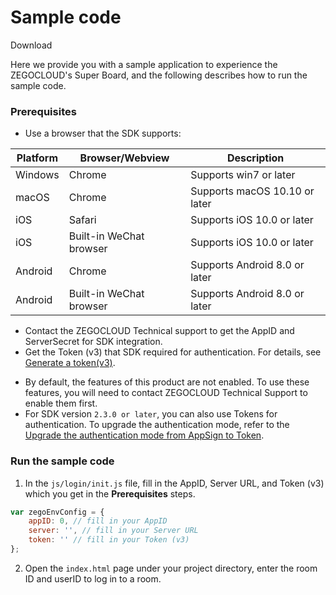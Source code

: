 
# Sample code


<Card title="Sample code" href="https://artifact-demo.zego.im/SuperBoardSDK/Web/DemoSourceCode/superboard_demo_web_en.zip" target="_blank">
Download
</Card>

Here we provide you with a sample application to experience the ZEGOCLOUD's Super Board, and the following describes how to run the sample code.

### Prerequisites

- Use a browser that the SDK supports:

| Platform |  Browser/Webview | Description |
| --- | ------- | ------- |
| Windows  | Chrome  | Supports win7 or later  |
| macOS   |  Chrome  |  Supports macOS 10.10 or later|
| iOS   |     Safari  |  Supports iOS 10.0 or later |
| iOS  |   Built-in WeChat browser |Supports iOS 10.0 or later   |
| Android |    Chrome   |Supports Android 8.0 or later  |
| Android |  Built-in WeChat browser | Supports Android 8.0 or later |


- Contact the ZEGOCLOUD Technical support to get the AppID and ServerSecret for SDK integration.
- Get the Token (v3) that SDK required for authentication. For details, see [Generate a token(v3)](https://docs.zegocloud.com/article/13971).

<Warning title="Warning">

- By default, the features of this product are not enabled. To use these features, you will need to contact ZEGOCLOUD Technical Support to enable them first.
- For SDK version `2.3.0 or later`, you can also use Tokens for authentication. To upgrade the authentication mode, refer to the [Upgrade the authentication mode from AppSign to Token](https://docs.zegocloud.com/faq/token_upgrade).
</Warning>



### Run the sample code

1. In the `js/login/init.js` file, fill in the AppID, Server URL, and Token (v3) which you get in the **Prerequisites** steps.

```js
var zegoEnvConfig = {
    appID: 0, // fill in your AppID
    server: '', // fill in your Server URL
    token: '' // fill in your Token (v3)
};
```

2. Open the `index.html` page under your project directory, enter the room ID and userID to log in to a room.
